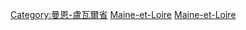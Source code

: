 [[Category:曼恩-盧瓦爾省|Category:曼恩-盧瓦爾省]]
[[Category:各省法國人|Maine-et-Loire]]
[[Category:羅亞爾河地區大區人|Maine-et-Loire]]